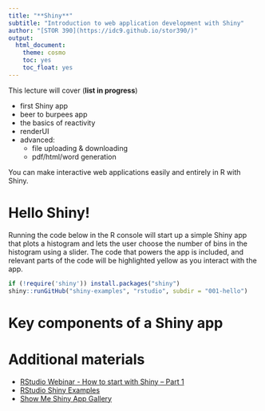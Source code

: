 ```yaml
---
title: "**Shiny**"
subtitle: "Introduction to web application development with Shiny"
author: "[STOR 390](https://idc9.github.io/stor390/)"
output:
  html_document:
    theme: cosmo
    toc: yes
    toc_float: yes
---
```




This lecture will cover (**list in progress**)

- first Shiny app
- beer to burpees app
- the basics of reactivity
- renderUI
- advanced: 
    - file uploading & downloading
    - pdf/html/word generation



You can make interactive web applications easily and entirely in R with Shiny.


# **Hello Shiny!**

Running the code below in the R console will start up a simple Shiny app that
plots a histogram and lets the user choose the number of bins in the histogram 
using a slider.  The code that powers the app is included, and relevant parts 
of the code will be highlighted yellow as you interact with the app.


```r
if (!require('shiny')) install.packages("shiny")
shiny::runGitHub("shiny-examples", "rstudio", subdir = "001-hello")
```

# **Key components of a Shiny app**


# **Additional materials**

* [RStudio Webinar - How to start with Shiny – Part 1](https://www.rstudio.com/resources/webinars/how-to-start-with-shiny-part-1/)
* [RStudio Shiny Examples](https://github.com/rstudio/shiny-examples)
* [Show Me Shiny App Gallery](https://www.showmeshiny.com/)